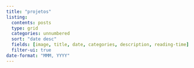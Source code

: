 ---
title: "projetos"
listing:
  contents: posts
  type: grid
  categories: unnumbered
  sort: "date desc"
  fields: [image, title, date, categories, description, reading-time]
  filter-ui: true
date-format: "MMM, YYYY"
---
